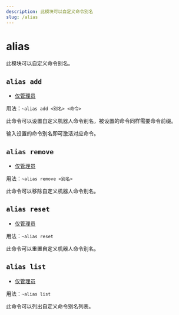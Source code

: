 ```yaml
---
description: 此模块可以自定义命令别名
slug: /alias
---
```


# alias

此模块可以自定义命令别名。

## `alias add`

-   [仅管理员](/docs/permissions)

用法：`~alias add <别名> <命令>`

此命令可以设置自定义机器人命令别名，被设置的命令同样需要命令前缀。

输入设置的命令别名即可激活对应命令。

## `alias remove`

-   [仅管理员](permissions)

用法：`~alias remove <别名>`

此命令可以移除自定义机器人命令别名。

## `alias reset`

-   [仅管理员](permissions)

用法：`~alias reset`

此命令可以重置自定义机器人命令别名。

## `alias list`

-   [仅管理员](permissions)

用法：`~alias list`

此命令可以列出自定义命令别名列表。
